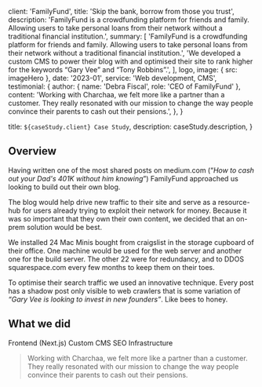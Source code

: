 
  client: 'FamilyFund',
  title: 'Skip the bank, borrow from those you trust',
  description:
    'FamilyFund is a crowdfunding platform for friends and family. Allowing users to take personal loans from their network without a traditional financial institution.',
  summary: [
    'FamilyFund is a crowdfunding platform for friends and family. Allowing users to take personal loans from their network without a traditional financial institution.',
    'We developed a custom CMS to power their blog with and optimised their site to rank higher for the keywords “Gary Vee” and “Tony Robbins”.',
  ],
  logo,
  image: { src: imageHero },
  date: '2023-01',
  service: 'Web development, CMS',
  testimonial: {
    author: { name: 'Debra Fiscal', role: 'CEO of FamilyFund' },
    content:
      'Working with Charchaa, we felt more like a partner than a customer. They really resonated with our mission to change the way people convince their parents to cash out their pensions.',
  },
}

  title: `${caseStudy.client} Case Study`,
  description: caseStudy.description,
}

## Overview

Having written one of the most shared posts on medium.com (“_How to cash out your Dad's 401K without him knowing_”) FamilyFund approached us looking to build out their own blog.

The blog would help drive new traffic to their site and serve as a resource-hub for users already trying to exploit their network for money. Because it was so important that they own their own content, we decided that an on-prem solution would be best.

We installed 24 Mac Minis bought from craigslist in the storage cupboard of their office. One machine would be used for the web server and another one for the build server. The other 22 were for redundancy, and to DDOS squarespace.com every few months to keep them on their toes.

To optimise their search traffic we used an innovative technique. Every post has a shadow post only visible to web crawlers that is some variation of _“Gary Vee is looking to invest in new founders”_. Like bees to honey.

## What we did

<TagList>
  <TagListItem>Frontend (Next.js)</TagListItem>
  <TagListItem>Custom CMS</TagListItem>
  <TagListItem>SEO</TagListItem>
  <TagListItem>Infrastructure</TagListItem>
</TagList>

<Blockquote
  author={{ name: 'Debra Fiscal', role: 'CEO of FamilyFund' }}
  image={{ src: imageDebraFiscal }}
>
  Working with Charchaa, we felt more like a partner than a customer. They really
  resonated with our mission to change the way people convince their parents to
  cash out their pensions.
</Blockquote>

<StatList>
  <StatListItem value="25%" label="Less traffic" />
  <StatListItem value="10x" label="Page load times" />
  <StatListItem value="15%" label="Higher infra costs" />
  <StatListItem value="$1.2M" label="Legal fees" />
</StatList>
